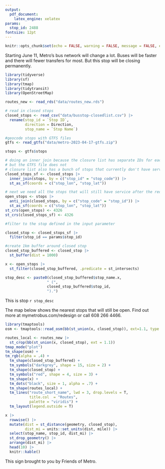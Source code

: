 ```yaml
---
output: 
  pdf_document:
    latex_engine: xelatex
params:
  stop_id: 2488
fontsize: 12pt
---
```


```r
knitr::opts_chunk$set(echo = FALSE, warning = FALSE, message = FALSE, error = FALSE)
```

\begin{huge}
\textbf{This bus stop is closing June 11}
\end{huge}

Starting June 11, Metro's bus network will change a lot. Buses will be faster and there will fewer transfers for most. But this stop will be closing permanently.

```r
library(tidyverse)
library(sf)
library(tmap)
library(tidytransit)
library(OpenStreetMap)

routes_new <- read_rds("data/routes_new.rds")

# read in closed stops
closed_stops <- read_csv("data/busstop-closedlist.csv") |>
  rename(stop_id = `Stop ID`,
         direction = Direction,
         stop_name = `Stop Name`)

#geocode stops with GTFS files
gtfs <- read_gtfs("data/metro-2023-04-17-gtfs.zip")

stops <- gtfs$stops

# doing an inner join because the closure list has separate IDs for each direction of a stop
# but the GTFS file does not
# closure list also has a bunch of stops that currently don't have service
closed_stops_sf <- closed_stops |>
  inner_join(stops, by = c("stop_id" = "stop_code")) |>
  st_as_sf(coords = c("stop_lon", "stop_lat"))

# next we need all the stops that will still have service after the redesign
open_stops <- stops |>
  anti_join(closed_stops, by = c("stop_code" = "stop_id")) |>
  st_as_sf(coords = c("stop_lon", "stop_lat"))
st_crs(open_stops) <- 4326
st_crs(closed_stops_sf) <- 4326

#filter to the stop defined in the input parameter

closed_stop <- closed_stops_sf |> 
  filter(stop_id == params$stop_id)

#create 1km buffer around closed stop
closed_stop_buffered <- closed_stop |> 
  st_buffer(dist = 1000)

x <- open_stops |> 
  st_filter(closed_stop_buffered, .predicate = st_intersects)

stop_desc <- paste0(closed_stop_buffered$stop_name.x, 
                   " (",
                   closed_stop_buffered$stop_id,
                   ").")
```

This is stop `r stop_desc`

The map below shows the nearest stops that will still be open. Find out more at mymetrobus.com/redesign or call 608 266 4466.

```r

library(tmaptools)
osm <- tmaptools::read_osm(bb(st_union(x, closed_stop)), ext=1.1, type = "stamen-toner")

routes_local <- routes_new |> 
  st_crop(bb(st_union(x, closed_stop), ext = 1.1))
tmap_mode("plot")
tm_shape(osm) +
tm_rgb(alpha = .4) +
  tm_shape(closed_stop_buffered) +
  tm_symbols("darkgrey", shape = 15, size = 2) +
  tm_shape(closed_stop) +
  tm_symbols("red", shape = 4, size = 3) +
  tm_shape(x) +
  tm_dots("black", size = 1, alpha = .7) +
  tm_shape(routes_local) +
  tm_lines("route_short_name", lwd = 3, drop.levels = T,
           title.col  = "Routes",
           palette = "viridis") +
  tm_layout(legend.outside = T)
```

```r
x |> 
  rowwise() |> 
  mutate(dist = st_distance(geometry, closed_stop),
         dist_mi = units::set_units(dist, mile)) |> 
  select(stop_name, stop_id, dist_mi) |> 
  st_drop_geometry() |> 
  arrange(dist_mi) |> 
  head(10) |> 
  knitr::kable()

```


This sign brought to you by Friends of Metro.
